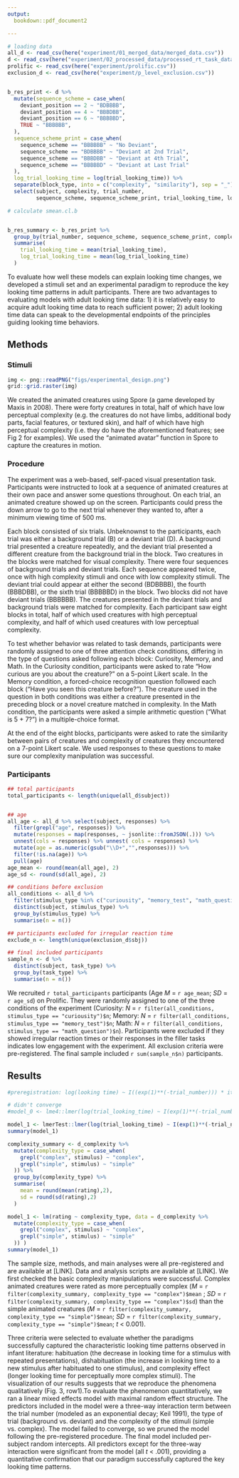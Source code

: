 ```yaml
---
output:   
  bookdown::pdf_document2

---
```


```r
# loading data 
all_d <- read_csv(here("experiment/01_merged_data/merged_data.csv"))
d <- read_csv(here("experiment/02_processed_data/processed_rt_task_data.csv"))
prolific <- read_csv(here("experiment/prolific.csv"))
exclusion_d <- read_csv(here("experiment/p_level_exclusion.csv"))


b_res_print <- d %>% 
  mutate(sequence_scheme = case_when(
    deviant_position == 2 ~ "BDBBBB", 
    deviant_position == 4 ~ "BBBDBB", 
    deviant_position == 6 ~ "BBBBBD", 
    TRUE ~ "BBBBBB", 
  ), 
  sequence_scheme_print = case_when(
    sequence_scheme == "BBBBBB" ~ "No Deviant", 
    sequence_scheme == "BDBBBB" ~ "Deviant at 2nd Trial", 
    sequence_scheme == "BBBDBB" ~ "Deviant at 4th Trial", 
    sequence_scheme == "BBBBBD" ~ "Deviant at Last Trial"
  ), 
  log_trial_looking_time = log(trial_looking_time)) %>% 
  separate(block_type, into = c("complexity", "similarity"), sep = "_") %>% 
  select(subject, complexity, trial_number, 
         sequence_scheme, sequence_scheme_print, trial_looking_time, log_trial_looking_time)

# calculate smean.cl.b


b_res_summary <- b_res_print %>% 
  group_by(trial_number, sequence_scheme, sequence_scheme_print, complexity) %>%
  summarise(
    trial_looking_time = mean(trial_looking_time), 
    log_trial_looking_time = mean(log_trial_looking_time)
  ) 

```


To evaluate how well these models can explain looking time changes, we developed a stimuli set and an experimental paradigm to reproduce the key looking time patterns in adult participants. There are two advantages to evaluating models with adult looking time data:  1) it is relatively easy to acquire adult looking time data to reach sufficient power; 2) adult looking time data can speak to the developmental endpoints of the principles guiding looking time behaviors.


## Methods 

### Stimuli 

```r
img <- png::readPNG("figs/experimental_design.png")
grid::grid.raster(img)
```


We created the animated creatures using Spore (a game developed by Maxis in 2008). There were forty creatures in total, half of which have low perceptual complexity (e.g. the creatures do not have limbs, additional body parts, facial features, or textured skin), and half of which have high perceptual complexity (i.e. they do have the aforementioned features; see Fig 2 for examples). We used the "animated avatar" function in Spore to capture the creatures in motion.

### Procedure 

The experiment was a web-based, self-paced visual presentation task. Participants were instructed to look at a sequence of animated creatures at their own pace and answer some questions throughout. On each trial, an animated creature showed up on the screen. Participants could press the down arrow to go to the next trial whenever they wanted to, after a minimum viewing time of 500 ms. 

Each block consisted of six trials. Unbeknownst to the participants, each trial was either a background trial (B) or a deviant trial (D). A background trial presented a creature repeatedly, and the deviant trial presented a different creature from the background trial in the block. Two creatures in the blocks were matched for visual complexity. There were four sequences of background trials and deviant trials. Each sequence appeared twice, once with high complexity stimuli and once with low complexity stimuli. The deviant trial could appear at either the second (BDBBBB), the fourth (BBBDBB), or the sixth trial (BBBBBD) in the block. Two blocks did not have deviant trials (BBBBBB). The creatures presented in the deviant trials and background trials were matched for complexity. Each participant saw eight blocks in total, half of which used creatures with high perceptual complexity, and half of which used creatures with low perceptual complexity.

To test whether behavior was related to task demands, participants were randomly assigned to one of three attention check conditions, differing in the type of questions asked following each block: Curiosity, Memory, and Math. In the Curiosity condition, participants were asked to rate "How curious are you about the creature?" on a 5-point Likert scale. In the Memory condition, a forced-choice recognition question followed each block ("Have you seen this creature before?"). The creature used in the question in both conditions was either a creature presented in the preceding block or a novel creature matched in complexity. In the Math condition,  the participants were asked a simple arithmetic question ("What is 5 + 7?") in a multiple-choice format. 

At the end of the eight blocks, participants were asked to rate the similarity between pairs of creatures and complexity of creatures they encountered on a 7-point Likert scale. We used responses to these questions to make sure our complexity manipulation was successful.


### Participants

```r
## total participants 
total_participants <- length(unique(all_d$subject))


## age 
all_age <- all_d %>% select(subject, responses) %>% 
  filter(grepl("age", responses)) %>% 
  mutate(responses = map(responses, ~ jsonlite::fromJSON(.))) %>% 
  unnest(cols = responses) %>% unnest( cols = responses) %>% 
  mutate(age = as.numeric(gsub("\\D+","",responses))) %>% 
  filter(!is.na(age)) %>% 
  pull(age)
age_mean <- round(mean(all_age), 2)
age_sd <- round(sd(all_age), 2)

## conditions before exclusion 
all_conditions <- all_d %>% 
  filter(stimulus_type %in% c("curiousity", "memory_test", "math_question")) %>% 
  distinct(subject, stimulus_type) %>% 
  group_by(stimulus_type) %>% 
  summarise(n = n())

## participants excluded for irregular reaction time 
exclude_n <- length(unique(exclusion_d$sbj))

## final included participants 
sample_n <- d %>% 
  distinct(subject, task_type) %>% 
  group_by(task_type) %>% 
  summarise(n = n())
```



We recruited `r total_participants` participants (Age *M* = `r age_mean`; *SD* = `r age_sd`) on Prolific. They were randomly assigned to one of the three conditions of the experiment (Curiosity: *N* = `r filter(all_conditions, stimulus_type == "curiousity")$n`; Memory: *N* = `r filter(all_conditions, stimulus_type == "memory_test")$n`; Math: *N* = `r filter(all_conditions, stimulus_type == "math_question")$n`). Participants were excluded if they showed irregular reaction times or their responses in the filler tasks indicates low engagement with the experiment. All exclusion criteria were pre-registered. The final sample included `r sum(sample_n$n)` participants.



## Results 



<!--```{r behavioral_result, echo = FALSE, fig.env = "figure", fig.pos = "h", fig.align='center', fig.width=3, fig.height=3, set.cap.width=T, num.cols.cap=1, fig.cap = "Results of behavioral experiment."}

b_res_print %>%
  ggplot(aes(x=trial_number, y=log(trial_looking_time), color = complexity)) +
   stat_summary(fun.data = "mean_cl_boot", position = position_dodge(width = .2)) +
   stat_summary(fun.data = "mean_cl_boot", geom = "line", position = position_dodge(width = .2))+
  #geom_smooth(method = "lm",
  #            formula = y ~ I(exp(1)**(-x)), se = FALSE) +
  facet_wrap(~sequence_scheme_print) +
  scale_x_continuous(breaks = seq(1, 6, 1)) +
  #langcog::theme_mikabr() +
  theme_classic()+
  langcog::scale_color_solarized(name = "Trial Complexity",labels = c("Complex", "Simple")) +
  theme(legend.position = "bottom") +
  ylab("log Looking time (ms)") +
  xlab("Trial Number") +
  theme(axis.title = element_text(size = 8.5),
        legend.title = element_text(size = 8.5),
        legend.text = element_text(size = 8.5))
```
-->





```r
#preregistration: log(looking time) ~ I((exp(1)**(-trial_number))) * item_type * trial_complexity + (trial_number * item_type * trial_complexity|subject)

# didn't converge 
#model_0 <- lme4::lmer(log(trial_looking_time) ~ I(exp(1)**(-trial_number)) * trial_type * block_type + (trial_number * trial_type * block_type | subject),data = d)

model_1 <- lmerTest::lmer(log(trial_looking_time) ~ I(exp(1)**(-trial_number)) * trial_type * block_type + (1 | subject), data = d)
summary(model_1)

```


```r
complexity_summary <- d_complexity %>% 
  mutate(complexity_type = case_when(
    grepl("complex", stimulus) ~ "complex", 
    grepl("simple", stimulus) ~ "simple"
  )) %>% 
  group_by(complexity_type) %>% 
  summarise(
    mean = round(mean(rating),2), 
    sd = round(sd(rating),2)
  )

model_1 <- lm(rating ~ complexity_type, data = d_complexity %>% 
  mutate(complexity_type = case_when(
    grepl("complex", stimulus) ~ "complex", 
    grepl("simple", stimulus) ~ "simple"
  )) )
summary(model_1)

```


The sample size, methods, and main analyses were all pre-registered and are available at [LINK]. Data and analysis scripts are available at [LINK].  We first checked the basic complexity manipulations were successful. Complex animated creatures were rated as more perceptually complex (*M* = `r filter(complexity_summary, complexity_type == "complex")$mean` ; *SD* = `r filter(complexity_summary, complexity_type == "complex")$sd`) than the simple animated creatures (*M* = `r filter(complexity_summary, complexity_type == "simple")$mean`; *SD* = `r filter(complexity_summary, complexity_type == "simple")$mean`;  *t* < 0.001). 

Three criteria were selected to evaluate whether the paradigms successfully captured the characteristic looking time patterns observed in infant literature: habituation (the decrease in looking time for a stimulus with repeated presentations), dishabituation (the increase in looking time to a new stimulus after habituated to one stimulus), and complexity effect (longer looking time for perceptually more complex stimuli). The visualization of our results suggests that we reproduce the phenomena qualitatively (Fig. 3, row1).To evaluate the phenomenon quantitatively, we ran a linear mixed effects model with maximal random effect structure. The predictors included in the model were a three-way interaction term between the trial number (modeled as an exponential decay; Keil 1991), the type of trial (background vs. deviant) and the complexity of the stimuli (simple vs. complex). The model failed to converge, so we pruned the model following the pre-registered procedure. The final model included per-subject random intercepts. All predictors except for the three-way interaction were significant from the model (all *t* < .001), providing a quantitative confirmation that our paradigm successfully captured the key looking time patterns. 


